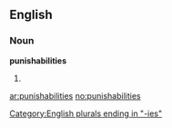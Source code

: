 ==English==

===Noun===
'''punishabilities'''

# {{plural of|[[punishability]]}}

[[Category:English plurals ending in "-ies"]]

[[ar:punishabilities]]
[[no:punishabilities]]